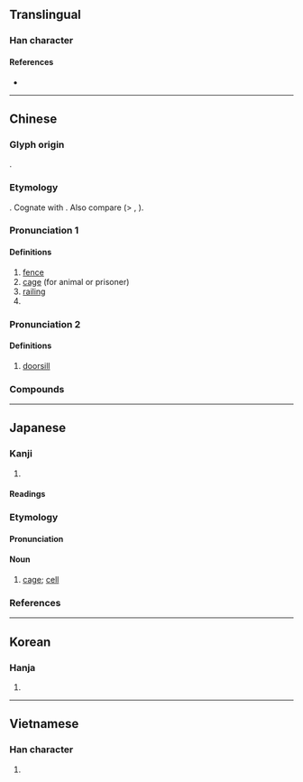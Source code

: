 {{also|槛}}
{{character info/new}}
==Translingual==

===Han character===
{{Han char|rn=75|rad=木|as=14|sn=18|four=48917|canj=DSIT,DSMT|ids=⿰木監}}

====References====
* {{Han ref|kx=0558.470|dkj=15745|dj=0948.160|hdz=21307.140|uh=6ABB|ud=27323|bh=C265|bd=49765}}

----

==Chinese==
{{zh-forms|s=槛}}

===Glyph origin===
{{Han etym}}
{{Han compound|木|監|ls=psc|c1=s|c2=p}}.

===Etymology===
{{inh|zh|sit-pro|*kram||fence, garden}}. Cognate with {{cog|my|ခြံ||fence; garden; to surround}}. Also compare {{cog|bo|ཁྲམ||notched wood}} (> {{m|bo|ཁྲམ་ཁ||cut, notch [in wood]}}, {{m|bo|ཁྲམ་ཤིང||tallystick}}).

===Pronunciation 1===
{{zh-pron
|m=jiàn
|c=haam5
|md=kāng
|mc=y
|oc=y
|cat=n
}}

====Definitions====
{{zh-hanzi}}

# [[fence]]
# [[cage]] (for animal or prisoner)
# [[railing]]
# {{zh-alt-form|*艦|warship}}

===Pronunciation 2===
{{zh-pron
|m=kǎn,er=y
|c=laam6
|md=kāng
|w=2khe
|cat=n
}}

====Definitions====
{{zh-hanzi}}

# [[doorsill]]
#: {{zh-x|門檻|doorsill}}

===Compounds===
{{zh-der|圈檻|對了檻兒|攀庭檻|朱雲折檻|檻檻|檻猿籠鳥|檻車|窗檻|籠鳥檻猿|老門檻|軒檻|鐵門檻|門檻|門檻條款|隔門檻兒}}

----

==Japanese==

===Kanji===
{{ja-kanji|grade=|rs=木14}}

# {{defn|lang=ja|sort=木14}}

====Readings====
{{ja-readings
|goon=げん<けん<げむ
|kanon=かん<かん<かむ
|kun=おり-<をり-, てすり, いたがこ-い<いたがこ-ひ, おばしま
}}

===Etymology===
{{wikipedia|lang=ja}}
{{ja-kanjitab|おり|yomi=k}}
{{rfe|ja}}

====Pronunciation====
{{ja-pron|acc=2|おり|acc_ref=DJR}}

====Noun====
{{ja-noun|おり|hhira=をり}}

# [[cage]]; [[cell]]
#: {{ja-usex|その第四号の'''檻'''の中には、一体どんな生き物が入っていたのだろうか？|その だい-よん-ごう の '''おり''' の なか に は、いったい どんな いきもの が はいっていた の だろう か？|Exactly what kind of animal was within the fourth '''cage'''?|ref=[http://www.aozora.gr.jp/cards/000160/files/1258_40525.html]}}

===References===
<references />

----

==Korean==

===Hanja===
{{ko-hanja|hangeul=함|eumhun=|rv=ham|mr=ham|y=ham}}

# {{defn|lang=ko|sort=木14}}

----

==Vietnamese==

===Han character===
{{vi-readings|rs=木14| hanviet = [[giám]], [[hạm]], [[hậm]], [[tràm]], [[cạm]]}}

# {{defn|lang=vi|sort=木14}}